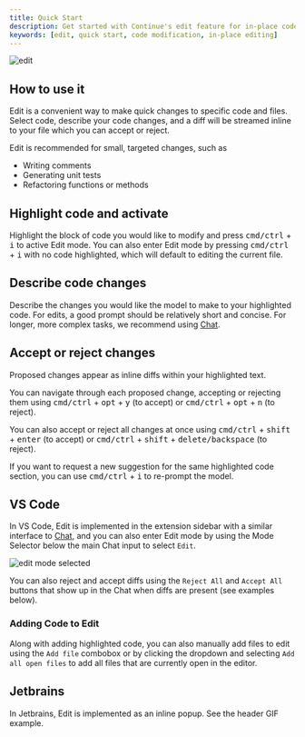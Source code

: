 ```yaml
---
title: Quick Start
description: Get started with Continue's edit feature for in-place code modifications
keywords: [edit, quick start, code modification, in-place editing]
---
```


![edit](/img/edit.gif)

## How to use it

Edit is a convenient way to make quick changes to specific code and files. Select code, describe your code changes, and a diff will be streamed inline to your file which you can accept or reject.

Edit is recommended for small, targeted changes, such as

- Writing comments
- Generating unit tests
- Refactoring functions or methods

## Highlight code and activate

Highlight the block of code you would like to modify and press <kbd>cmd/ctrl</kbd> + <kbd>i</kbd> to active Edit mode. You can also enter Edit mode by pressing <kbd>cmd/ctrl</kbd> + <kbd>i</kbd> with no code highlighted, which will default to editing the current file.

## Describe code changes

Describe the changes you would like the model to make to your highlighted code. For edits, a good prompt should be relatively short and concise. For longer, more complex tasks, we recommend using [Chat](../chat/quick-start).

## Accept or reject changes

Proposed changes appear as inline diffs within your highlighted text.

You can navigate through each proposed change, accepting or rejecting them using <kbd>cmd/ctrl</kbd> + <kbd>opt</kbd> + <kbd>y</kbd> (to accept) or <kbd>cmd/ctrl</kbd> + <kbd>opt</kbd> + <kbd>n</kbd> (to reject).

You can also accept or reject all changes at once using <kbd>cmd/ctrl</kbd> + <kbd>shift</kbd> + <kbd>enter</kbd> (to accept) or <kbd>cmd/ctrl</kbd> + <kbd>shift</kbd> + <kbd>delete/backspace</kbd> (to reject).

If you want to request a new suggestion for the same highlighted code section, you can use <kbd>cmd/ctrl</kbd> + <kbd>i</kbd> to re-prompt the model.

## VS Code

In VS Code, Edit is implemented in the extension sidebar with a similar interface to [Chat](../chat/how-it-works), and you can also enter Edit mode by using the Mode Selector below the main Chat input to select `Edit`.

![edit mode selected](/img/select-edit-mode.png)

You can also reject and accept diffs using the `Reject All` and `Accept All` buttons that show up in the Chat when diffs are present (see examples below).

### Adding Code to Edit

Along with adding highlighted code, you can also manually add files to edit using the `Add file` combobox or by clicking the dropdown and selecting `Add all open files` to add all files that are currently open in the editor.

## Jetbrains

In Jetbrains, Edit is implemented as an inline popup. See the header GIF example.
